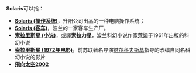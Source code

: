 '''Solaris'''可以指：
* '''[[Solaris_(操作系统)|Solaris (操作系统)]]'''，升阳公司出品的一种电脑操作系统；
* '''[[Solaris_(客车)|Solaris (客车)]]'''，波兰的一家客车生产厂。
* '''[[索拉里斯星_(小说)|索拉里斯星 (小说)]]'''，或譯'''索拉力星'''，波兰科幻小说作家[[史坦尼斯勞·萊姆|萊姆]]于1961年出版的科幻小说
* '''[[索拉里斯星_(1972年电影)|索拉里斯星 (1972年电影)]]'''，前苏联著名导演[[安德烈·塔尔科夫斯基|塔尔科夫斯基]]指导的改编自同名科幻小说的影片
* '''[[飛向太空2002|飛向太空2002]]'''

{{disambig|cat=非中文名称消歧义}}